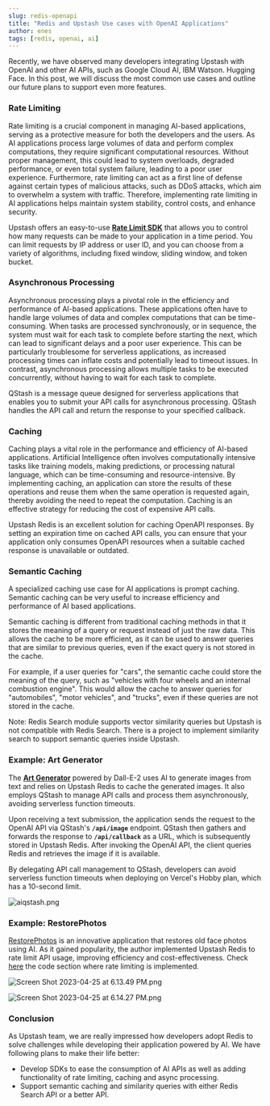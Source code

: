 ```yaml
---
slug: redis-openapi
title: "Redis and Upstash Use cases with OpenAI Applications"
author: enes
tags: [redis, openai, ai]
---
```


Recently, we have observed many developers integrating Upstash with OpenAI and other AI APIs, such as Google Cloud AI, IBM Watson. Hugging Face. In this post, we will discuss the most common use cases and outline our future plans to support even more features.

### **Rate Limiting**

Rate limiting is a crucial component in managing AI-based applications, serving as a protective measure for both the developers and the users. As AI applications process large volumes of data and perform complex computations, they require significant computational resources. Without proper management, this could lead to system overloads, degraded performance, or even total system failure, leading to a poor user experience. Furthermore, rate limiting can act as a first line of defense against certain types of malicious attacks, such as DDoS attacks, which aim to overwhelm a system with traffic. Therefore, implementing rate limiting in AI applications helps maintain system stability, control costs, and enhance security.

Upstash offers an easy-to-use **[Rate Limit SDK](https://github.com/upstash/ratelimit)** that allows you to control how many requests can be made to your application in a time period. You can limit requests by IP address or user ID, and you can choose from a variety of algorithms, including fixed window, sliding window, and token bucket.

### **Asynchronous Processing**

Asynchronous processing plays a pivotal role in the efficiency and performance of AI-based applications. These applications often have to handle large volumes of data and complex computations that can be time-consuming. When tasks are processed synchronously, or in sequence, the system must wait for each task to complete before starting the next, which can lead to significant delays and a poor user experience. This can be particularly troublesome for serverless applications, as increased processing times can inflate costs and potentially lead to timeout issues. In contrast, asynchronous processing allows multiple tasks to be executed concurrently, without having to wait for each task to complete.

QStash is a message queue designed for serverless applications that enables you to submit your API calls for asynchronous processing. QStash handles the API call and return the response to your specified callback.

### **Caching**

Caching plays a vital role in the performance and efficiency of AI-based applications. Artificial Intelligence often involves computationally intensive tasks like training models, making predictions, or processing natural language, which can be time-consuming and resource-intensive. By implementing caching, an application can store the results of these operations and reuse them when the same operation is requested again, thereby avoiding the need to repeat the computation. Caching is an effective strategy for reducing the cost of expensive API calls.

Upstash Redis is an excellent solution for caching OpenAPI responses. By setting an expiration time on cached API calls, you can ensure that your application only consumes OpenAPI resources when a suitable cached response is unavailable or outdated.

### Semantic **Caching**

A specialized caching use case for AI applications is prompt caching. Semantic caching can be very useful to increase efficiency and performance of AI based applications.

Semantic caching is different from traditional caching methods in that it stores the meaning of a query or request instead of just the raw data. This allows the cache to be more efficient, as it can be used to answer queries that are similar to previous queries, even if the exact query is not stored in the cache.

For example, if a user queries for "cars", the semantic cache could store the meaning of the query, such as "vehicles with four wheels and an internal combustion engine". This would allow the cache to answer queries for "automobiles", "motor vehicles", and "trucks", even if these queries are not stored in the cache.

Note: Redis Search module supports vector similarity queries but Upstash is not compatible with Redis Search. There is a project to implement similarity search to support semantic queries inside Upstash.

### **Example: Art Generator**

The **[Art Generator](https://github.com/domeccleston/dalle-2)** powered by Dall-E-2 uses AI to generate images from text and relies on Upstash Redis to cache the generated images. It also employs QStash to manage API calls and process them asynchronously, avoiding serverless function timeouts.

Upon receiving a text submission, the application sends the request to the OpenAI API via QStash's **`/api/image`** endpoint. QStash then gathers and forwards the response to **`/api/callback`** as a URL, which is subsequently stored in Upstash Redis. After invoking the OpenAI API, the client queries Redis and retrieves the image if it is available.

By delegating API call management to QStash, developers can avoid serverless function timeouts when deploying on Vercel's Hobby plan, which has a 10-second limit.

![aiqstash.png](/blog/airedis/aiqstash.png)

### **Example: RestorePhotos**

[RestorePhotos](https://www.restorephotos.io/) is an innovative application that restores old face photos using AI. As it gained popularity, the author implemented Upstash Redis to rate limit API usage, improving efficiency and cost-effectiveness. Check [here](https://github.com/Nutlope/restorePhotos/blob/main/pages/api/generate.ts) the code section where rate limiting is implemented.

![Screen Shot 2023-04-25 at 6.13.49 PM.png](/blog/airedis/Screen_Shot_2023-04-25_at_6.13.49_PM.png)

![Screen Shot 2023-04-25 at 6.14.27 PM.png](/blog/airedis/Screen_Shot_2023-04-25_at_6.14.27_PM.png)

### **Conclusion**

As Upstash team, we are really impressed how developers adopt Redis to solve challenges while developing their application powered by AI. We have following plans to make their life better:

- Develop SDKs to ease the consumption of AI APIs as well as adding functionality of rate limiting, caching and async processing.
- Support semantic caching and similarity queries with either Redis Search API or a better API.
